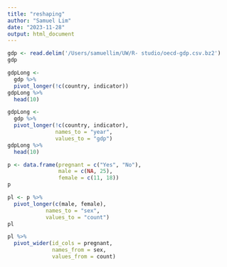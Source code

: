 ```yaml
---
title: "reshaping"
author: "Samuel Lim"
date: "2023-11-28"
output: html_document
---
```


```r
gdp <- read.delim('/Users/samuellim/UW/R- studio/oecd-gdp.csv.bz2')
gdp 
```
```r
gdpLong <- 
  gdp %>% 
  pivot_longer(!c(country, indicator))
gdpLong %>% 
  head(10)
```
```r
gdpLong <- 
  gdp %>% 
  pivot_longer(!c(country, indicator),
               names_to = "year", 
               values_to = "gdp")
gdpLong %>% 
  head(10)
```
```r
p <- data.frame(pregnant = c("Yes", "No"),
            	male = c(NA, 25),
            	female = c(11, 18))
p

```
```r
pl <- p %>%
  pivot_longer(c(male, female),
           	names_to = "sex",
           	values_to = "count")
pl

```
```r
pl %>% 
  pivot_wider(id_cols = pregnant,
              names_from = sex,
              values_from = count)
```

